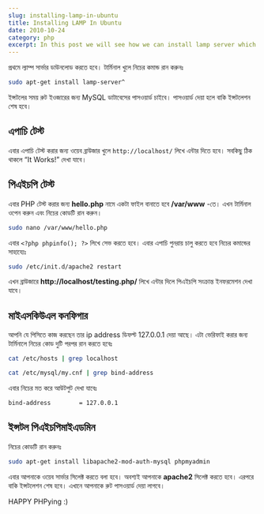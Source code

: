 ```yaml
---
slug: installing-lamp-in-ubuntu
title: Installing LAMP In Ubuntu
date: 2010-10-24
category: php
excerpt: In this post we will see how we can install lamp server which is a web service solution stacks for developing php application in ubuntu
---
```


প্রথমে ল্যাম্প সার্ভার ডাউনলোড করতে হবে। টার্মিনাল খুলে নিচের কমান্ড রান করুনঃ

```bash
sudo apt-get install lamp-server^
```

ইন্সটলের সময় রুট ইওজারের জন্য MySQL ডাটাবেসের পাসওয়ার্ড চাইবে। পাসওয়ার্ড দেয়া হলে বাকি ইন্সটলেশন শেষ হবে।

## এপাচি টেস্ট

এবার এপাচি টেস্ট করার জন্য ওয়েব ব্রাউজার খুলে `http://localhost/` লিখে এন্টার দিতে হবে। সবকিছু ঠিক থাকলে “It Works!” দেখা যাবে।

## পিএইচপি টেস্ট

এবার PHP টেস্ট করার জন্য **hello.php** নামে একটা ফাইল বানাতে হবে **/var/www** -তে। এখন টার্মিনাল ওপেন করুন এবং নিচের কোডটি রান করুন।

```bash
sudo nano /var/www/hello.php
```

এবার `<?php phpinfo(); ?>` লিখে সেভ করতে হবে। এবার এপাচি পুনরায় চালু করতে হবে নিচের কমান্ডের সাহায্যেঃ

```bash
sudo /etc/init.d/apache2 restart
```

এখন ব্রাউজারে **http://localhost/testing.php/** লিখে এন্টার দিলে পিএইচপি সংক্রান্ত ইনফরমেশন দেখা যাবে।

## মাইএসকিউএল কনফিগার

আপনি যে পিসিতে কাজ করছেন তার ip address ডিফল্ট 127.0.0.1 দেয়া আছে। এটা ভেরিফাই করার জন্য টার্মিনালে নিচের কোড দুটি পরপর রান করতে হবেঃ

```bash
cat /etc/hosts | grep localhost

cat /etc/mysql/my.cnf | grep bind-address
```

এবার নিচের মত করে আউটপুট দেখা যাবেঃ

```bash
bind-address        = 127.0.0.1
```

## ইন্সটল পিএইচপিমাইএডমিন

নিচের কোডটি রান করুনঃ

```bash
sudo apt-get install libapache2-mod-auth-mysql phpmyadmin
```

এবার আপনাকে ওয়েব সার্ভার সিলেক্ট করতে বলা হবে। অবশ্যই আপনাকে **apache2** সিলেক্ট করতে হবে। এরপরে বাকি ইন্সটলেশন শেষ হবে। এখানে আপনাকে রুট পাসওয়ার্ড দেয়া লাগবে।

HAPPY PHPying :)
